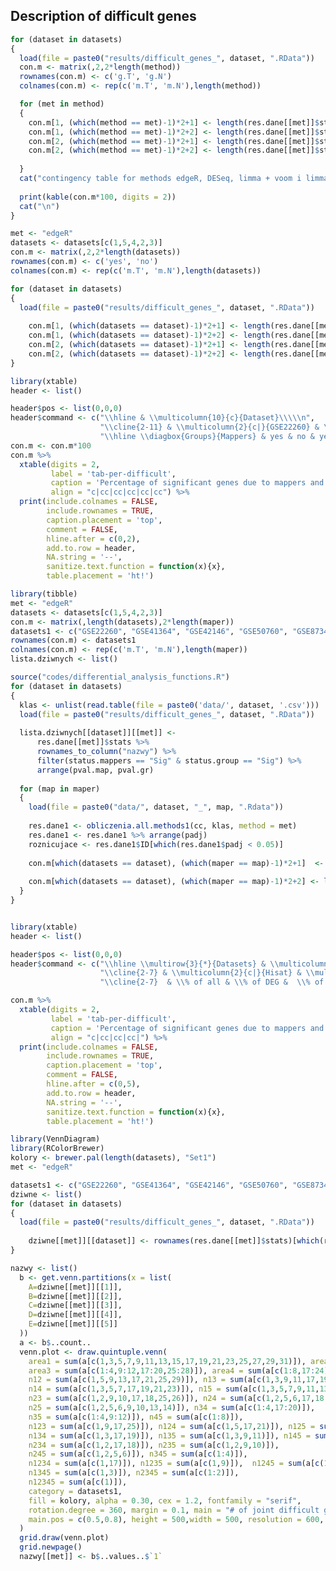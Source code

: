 ## Description of difficult genes {#description}


```r

for (dataset in datasets)
{
  load(file = paste0("results/difficult_genes_", dataset, ".RData"))
  con.m <- matrix(,2,2*length(method))
  rownames(con.m) <- c('g.T', 'g.N')
  colnames(con.m) <- rep(c('m.T', 'm.N'),length(method))

  for (met in method)
  {
    con.m[1, (which(method == met)-1)*2+1] <- length(res.dane[[met]]$stats[which(res.dane[[met]]$stats$status.group == "Sig" & res.dane[[met]]$stats$status.mappers == "Sig"),1])/length(res.dane[[met]]$stats$status.group)
    con.m[1, (which(method == met)-1)*2+2] <- length(res.dane[[met]]$stats[which(res.dane[[met]]$stats$status.group == "Sig" & res.dane[[met]]$stats$status.mappers == "nonSig"),1])/length(res.dane[[met]]$stats$status.group)
    con.m[2, (which(method == met)-1)*2+1] <- length(res.dane[[met]]$stats[which(res.dane[[met]]$stats$status.group == "nonSig" & res.dane[[met]]$stats$status.mappers == "Sig"),1])/length(res.dane[[met]]$stats$status.group)
    con.m[2, (which(method == met)-1)*2+2] <- length(res.dane[[met]]$stats[which(res.dane[[met]]$stats$status.group == "nonSig" & res.dane[[met]]$stats$status.mappers == "nonSig"),1])/length(res.dane[[met]]$stats$status.group)
    
  }  
  cat("contingency table for methods edgeR, DESeq, limma + voom i limma + vst for dataset ", dataset, "\n")
  
  print(kable(con.m*100, digits = 2))
  cat("\n")
}

```

```r

met <- "edgeR"
datasets <- datasets[c(1,5,4,2,3)]
con.m <- matrix(,2,2*length(datasets))
rownames(con.m) <- c('yes', 'no')
colnames(con.m) <- rep(c('m.T', 'm.N'),length(datasets))

for (dataset in datasets)
{
  load(file = paste0("results/difficult_genes_", dataset, ".RData"))
  
    con.m[1, (which(datasets == dataset)-1)*2+1] <- length(res.dane[[met]]$stats[which(res.dane[[met]]$stats$status.group == "Sig" & res.dane[[met]]$stats$status.mappers == "Sig"),1])/length(res.dane[[met]]$stats$status.group)
    con.m[1, (which(datasets == dataset)-1)*2+2] <- length(res.dane[[met]]$stats[which(res.dane[[met]]$stats$status.group == "Sig" & res.dane[[met]]$stats$status.mappers == "nonSig"),1])/length(res.dane[[met]]$stats$status.group)
    con.m[2, (which(datasets == dataset)-1)*2+1] <- length(res.dane[[met]]$stats[which(res.dane[[met]]$stats$status.group == "nonSig" & res.dane[[met]]$stats$status.mappers == "Sig"),1])/length(res.dane[[met]]$stats$status.group)
    con.m[2, (which(datasets == dataset)-1)*2+2] <- length(res.dane[[met]]$stats[which(res.dane[[met]]$stats$status.group == "nonSig" & res.dane[[met]]$stats$status.mappers == "nonSig"),1])/length(res.dane[[met]]$stats$status.group)
}

library(xtable)
header <- list()

header$pos <- list(0,0,0)
header$command <- c("\\hline & \\multicolumn{10}{c}{Dataset}\\\\\n",
                    "\\cline{2-11} & \\multicolumn{2}{c|}{GSE22260} & \\multicolumn{2}{c|}{GSE41364} & \\multicolumn{2}{c|}{GSE42146} & \\multicolumn{2}{c|}{GSE50760} &\\multicolumn{2}{c}{GSE87340} \\\\\n", 
                    "\\hline \\diagbox{Groups}{Mappers} & yes & no & yes & no &  yes & no &  yes & no &  yes & no \\\\\n")
con.m <- con.m*100 
con.m %>%
  xtable(digits = 2,
         label = 'tab-per-difficult',
         caption = 'Percentage of significant genes due to mappers and groups across each dataset',
         align = "c|cc|cc|cc|cc|cc") %>%
  print(include.colnames = FALSE,
        include.rownames = TRUE,
        caption.placement = 'top',
        comment = FALSE,
        hline.after = c(0,2),
        add.to.row = header,
        NA.string = '--',
        sanitize.text.function = function(x){x},
        table.placement = 'ht!')

```

```r
library(tibble)
met <- "edgeR"
datasets <- datasets[c(1,5,4,2,3)]
con.m <- matrix(,length(datasets),2*length(maper))
datasets1 <- c("GSE22260", "GSE41364", "GSE42146", "GSE50760", "GSE87340")
rownames(con.m) <- datasets1
colnames(con.m) <- rep(c('m.T', 'm.N'),length(maper))
lista.dziwnych <- list()

source("codes/differential_analysis_functions.R")
for (dataset in datasets)
{
  klas <- unlist(read.table(file = paste0('data/', dataset, '.csv')))
  load(file = paste0("results/difficult_genes_", dataset, ".RData"))
  
  lista.dziwnych[[dataset]][[met]] <-
      res.dane[[met]]$stats %>%
      rownames_to_column("nazwy") %>%
      filter(status.mappers == "Sig" & status.group == "Sig") %>%
      arrange(pval.map, pval.gr)
  
  for (map in maper)
  {
    load(file = paste0("data/", dataset, "_", map, ".Rdata"))
    
    res.dane1 <- obliczenia.all.methods1(cc, klas, method = met)
    res.dane1 <- res.dane1 %>% arrange(padj)
    roznicujace <- res.dane1$ID[which(res.dane1$padj < 0.05)]
    
    con.m[which(datasets == dataset), (which(maper == map)-1)*2+1]  <- length(intersect(lista.dziwnych[[dataset]][[met]]$nazwy, roznicujace))/length(res.dane1$ID)*100
    
    con.m[which(datasets == dataset), (which(maper == map)-1)*2+2] <- length(intersect(roznicujace, lista.dziwnych[[dataset]][[met]]$nazwy))/length(roznicujace)*100
  }  
}


library(xtable)
header <- list()

header$pos <- list(0,0,0)
header$command <- c("\\hline \\multirow{3}{*}{Datasets} & \\multicolumn{6}{c}{Mappers}\\\\\n",
                    "\\cline{2-7} & \\multicolumn{2}{c|}{Hisat} & \\multicolumn{2}{c|}{Star} & \\multicolumn{2}{c|}{Subread} \\\\\n", 
                    "\\cline{2-7}  & \\% of all & \\% of DEG &  \\% of all & \\% of DEG &  \\% of all & \\% of DEG \\\\\n")

con.m %>%
  xtable(digits = 2,
         label = 'tab-per-difficult',
         caption = 'Percentage of significant genes due to mappers and groups across each dataset',
         align = "c|cc|cc|cc|") %>%
  print(include.colnames = FALSE,
        include.rownames = TRUE,
        caption.placement = 'top',
        comment = FALSE,
        hline.after = c(0,5),
        add.to.row = header,
        NA.string = '--',
        sanitize.text.function = function(x){x},
        table.placement = 'ht!')
```


```r
library(VennDiagram)
library(RColorBrewer)
kolory <- brewer.pal(length(datasets), "Set1")
met <- "edgeR"

datasets1 <- c("GSE22260", "GSE41364", "GSE42146", "GSE50760", "GSE87340")
dziwne <- list()
for (dataset in datasets)
{
  load(file = paste0("results/difficult_genes_", dataset, ".RData"))
  
    dziwne[[met]][[dataset]] <- rownames(res.dane[[met]]$stats)[which(res.dane[[met]]$stats$status.group == "Sig" & res.dane[[met]]$stats$status.mappers == "Sig")]
}

nazwy <- list()
  b <- get.venn.partitions(x = list(
    A=dziwne[[met]][[1]],
    B=dziwne[[met]][[2]],
    C=dziwne[[met]][[3]],
    D=dziwne[[met]][[4]],
    E=dziwne[[met]][[5]]
  ))
  a <- b$..count..
  venn.plot <- draw.quintuple.venn(
    area1 = sum(a[c(1,3,5,7,9,11,13,15,17,19,21,23,25,27,29,31)]), area2 = sum(a[c(1,2,5,6,9,10,13,14,17,18,21,22,25,26,29,30)]), 
    area3 = sum(a[c(1:4,9:12,17:20,25:28)]), area4 = sum(a[c(1:8,17:24)]), area5 = sum(a[1:16]),
    n12 = sum(a[c(1,5,9,13,17,21,25,29)]), n13 = sum(a[c(1,3,9,11,17,19,25,27)]), 
    n14 = sum(a[c(1,3,5,7,17,19,21,23)]), n15 = sum(a[c(1,3,5,7,9,11,13,15)]),
    n23 = sum(a[c(1,2,9,10,17,18,25,26)]), n24 = sum(a[c(1,2,5,6,17,18,21,22)]), 
    n25 = sum(a[c(1,2,5,6,9,10,13,14)]), n34 = sum(a[c(1:4,17:20)]), 
    n35 = sum(a[c(1:4,9:12)]), n45 = sum(a[c(1:8)]), 
    n123 = sum(a[c(1,9,17,25)]), n124 = sum(a[c(1,5,17,21)]), n125 = sum(a[c(1,5,9,13)]), 
    n134 = sum(a[c(1,3,17,19)]), n135 = sum(a[c(1,3,9,11)]), n145 = sum(a[c(1,3,5,7)]),
    n234 = sum(a[c(1,2,17,18)]), n235 = sum(a[c(1,2,9,10)]), 
    n245 = sum(a[c(1,2,5,6)]), n345 = sum(a[c(1:4)]),
    n1234 = sum(a[c(1,17)]), n1235 = sum(a[c(1,9)]),  n1245 = sum(a[c(1,5)]), 
    n1345 = sum(a[c(1,3)]), n2345 = sum(a[c(1:2)]),
    n12345 = sum(a[c(1)]),
    category = datasets1,
    fill = kolory, alpha = 0.30, cex = 1.2, fontfamily = "serif",
    rotation.degree = 360, margin = 0.1, main = "# of joint difficult genes between datasets",
    main.pos = c(0.5,0.8), height = 500,width = 500, resolution = 600, lwd = 0.5
  )
  grid.draw(venn.plot)
  grid.newpage()
  nazwy[[met]] <- b$..values..$`1`
```